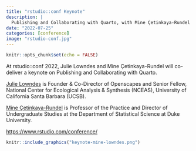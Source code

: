 ```yaml
---
title: "rstudio::conf Keynote"
description: |
  Publishing and Collaborating with Quarto, with Mine Çetinkaya-Rundel & Julia Stewart Lowndes
date: "2022-07-25"
categories: [conference]
image: "rstudio-conf.jpg"
---
```


```r
knitr::opts_chunk$set(echo = FALSE)
```

At rstudio::conf 2022, Julie Lowndes and Mine Çetinkaya-Rundel will co-deliver a keynote on Publishing and Collaborating with Quarto.

[Julie Lowndes](https://jules32.github.io/) is Founder & Co-Director of Openscapes and Senior Fellow, National Center for Ecological Analysis & Synthesis (NCEAS), University of California Santa Barbara (UCSB).

[Mine Çetinkaya-Rundel](https://mine-cr.com/) is Professor of the Practice and Director of Undergraduate Studies at the Department of Statistical Science at Duke University.

<https://www.rstudio.com/conference/>


```r
knitr::include_graphics("keynote-mine-lowndes.png")  
```
